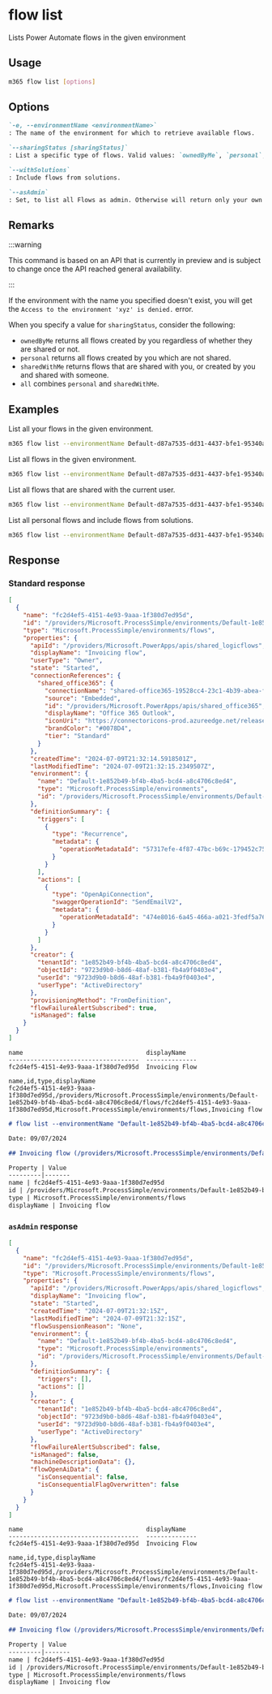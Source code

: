 
# flow list

Lists Power Automate flows in the given environment

## Usage

```sh
m365 flow list [options]
```

## Options

```md definition-list
`-e, --environmentName <environmentName>`
: The name of the environment for which to retrieve available flows.

`--sharingStatus [sharingStatus]`
: List a specific type of flows. Valid values: `ownedByMe`, `personal`, `sharedWithMe`, `all`. Defaults to `ownedByMe`. Don't specify this option when using asAdmin.

`--withSolutions`
: Include flows from solutions.

`--asAdmin`
: Set, to list all Flows as admin. Otherwise will return only your own flows.
```

<Global />

## Remarks

:::warning

This command is based on an API that is currently in preview and is subject to change once the API reached general availability.

:::

If the environment with the name you specified doesn't exist, you will get the `Access to the environment 'xyz' is denied.` error.

When you specify a value for `sharingStatus`, consider the following:

- `ownedByMe` returns all flows created by you regardless of whether they are shared or not.
- `personal` returns all flows created by you which are not shared.
- `sharedWithMe` returns flows that are shared with you, or created by you and shared with someone.
- `all` combines `personal` and `sharedWithMe`.

## Examples

List all your flows in the given environment.

```sh
m365 flow list --environmentName Default-d87a7535-dd31-4437-bfe1-95340acd55c5
```

List all flows in the given environment.

```sh
m365 flow list --environmentName Default-d87a7535-dd31-4437-bfe1-95340acd55c5 --asAdmin
```

List all flows that are shared with the current user.

```sh
m365 flow list --environmentName Default-d87a7535-dd31-4437-bfe1-95340acd55c5 --sharingStatus sharedWithMe
```

List all personal flows and include flows from solutions.

```sh
m365 flow list --environmentName Default-d87a7535-dd31-4437-bfe1-95340acd55c5 --sharingStatus personal --withSolutions
```

## Response

### Standard response

<Tabs>
  <TabItem value="JSON">

  ```json
  [
    {
      "name": "fc2d4ef5-4151-4e93-9aaa-1f380d7ed95d",
      "id": "/providers/Microsoft.ProcessSimple/environments/Default-1e852b49-bf4b-4ba5-bcd4-a8c4706c8ed4/flows/fc2d4ef5-4151-4e93-9aaa-1f380d7ed95d",
      "type": "Microsoft.ProcessSimple/environments/flows",
      "properties": {
        "apiId": "/providers/Microsoft.PowerApps/apis/shared_logicflows",
        "displayName": "Invoicing flow",
        "userType": "Owner",
        "state": "Started",
        "connectionReferences": {
          "shared_office365": {
            "connectionName": "shared-office365-19528cc4-23c1-4b39-abea-f010eb9fe3f9",
            "source": "Embedded",
            "id": "/providers/Microsoft.PowerApps/apis/shared_office365",
            "displayName": "Office 365 Outlook",
            "iconUri": "https://connectoricons-prod.azureedge.net/releases/v1.0.1686/1.0.1686.3706/office365/icon.png",
            "brandColor": "#0078D4",
            "tier": "Standard"
          }
        },
        "createdTime": "2024-07-09T21:32:14.5918501Z",
        "lastModifiedTime": "2024-07-09T21:32:15.2349507Z",
        "environment": {
          "name": "Default-1e852b49-bf4b-4ba5-bcd4-a8c4706c8ed4",
          "type": "Microsoft.ProcessSimple/environments",
          "id": "/providers/Microsoft.ProcessSimple/environments/Default-1e852b49-bf4b-4ba5-bcd4-a8c4706c8ed4"
        },
        "definitionSummary": {
          "triggers": [
            {
              "type": "Recurrence",
              "metadata": {
                "operationMetadataId": "57317efe-4f87-47bc-b69c-179452c75f87"
              }
            }
          ],
          "actions": [
            {
              "type": "OpenApiConnection",
              "swaggerOperationId": "SendEmailV2",
              "metadata": {
                "operationMetadataId": "474e8016-6a45-466a-a021-3fedf5a766be"
              }
            }
          ]
        },
        "creator": {
          "tenantId": "1e852b49-bf4b-4ba5-bcd4-a8c4706c8ed4",
          "objectId": "9723d9b0-b8d6-48af-b381-fb4a9f0403e4",
          "userId": "9723d9b0-b8d6-48af-b381-fb4a9f0403e4",
          "userType": "ActiveDirectory"
        },
        "provisioningMethod": "FromDefinition",
        "flowFailureAlertSubscribed": true,
        "isManaged": false
      }
    }
  ]
  ```

  </TabItem>
  <TabItem value="Text">

  ```text
  name                                  displayName
  ------------------------------------  --------------
  fc2d4ef5-4151-4e93-9aaa-1f380d7ed95d  Invoicing Flow
  ```

  </TabItem>
  <TabItem value="CSV">

  ```csv
  name,id,type,displayName
  fc2d4ef5-4151-4e93-9aaa-1f380d7ed95d,/providers/Microsoft.ProcessSimple/environments/Default-1e852b49-bf4b-4ba5-bcd4-a8c4706c8ed4/flows/fc2d4ef5-4151-4e93-9aaa-1f380d7ed95d,Microsoft.ProcessSimple/environments/flows,Invoicing flow
  ```

  </TabItem>
  <TabItem value="Markdown">

  ```md
  # flow list --environmentName "Default-1e852b49-bf4b-4ba5-bcd4-a8c4706c8ed4"

  Date: 09/07/2024

  ## Invoicing flow (/providers/Microsoft.ProcessSimple/environments/Default-1e852b49-bf4b-4ba5-bcd4-a8c4706c8ed4/flows/fc2d4ef5-4151-4e93-9aaa-1f380d7ed95d)

  Property | Value
  ---------|-------
  name | fc2d4ef5-4151-4e93-9aaa-1f380d7ed95d
  id | /providers/Microsoft.ProcessSimple/environments/Default-1e852b49-bf4b-4ba5-bcd4-a8c4706c8ed4/flows/fc2d4ef5-4151-4e93-9aaa-1f380d7ed95d
  type | Microsoft.ProcessSimple/environments/flows
  displayName | Invoicing flow
  ```

  </TabItem>
</Tabs>

### `asAdmin` response

<Tabs>
  <TabItem value="JSON">

  ```json
  [
    {
      "name": "fc2d4ef5-4151-4e93-9aaa-1f380d7ed95d",
      "id": "/providers/Microsoft.ProcessSimple/environments/Default-1e852b49-bf4b-4ba5-bcd4-a8c4706c8ed4/flows/fc2d4ef5-4151-4e93-9aaa-1f380d7ed95d",
      "type": "Microsoft.ProcessSimple/environments/flows",
      "properties": {
        "apiId": "/providers/Microsoft.PowerApps/apis/shared_logicflows",
        "displayName": "Invoicing flow",
        "state": "Started",
        "createdTime": "2024-07-09T21:32:15Z",
        "lastModifiedTime": "2024-07-09T21:32:15Z",
        "flowSuspensionReason": "None",
        "environment": {
          "name": "Default-1e852b49-bf4b-4ba5-bcd4-a8c4706c8ed4",
          "type": "Microsoft.ProcessSimple/environments",
          "id": "/providers/Microsoft.ProcessSimple/environments/Default-1e852b49-bf4b-4ba5-bcd4-a8c4706c8ed4"
        },
        "definitionSummary": {
          "triggers": [],
          "actions": []
        },
        "creator": {
          "tenantId": "1e852b49-bf4b-4ba5-bcd4-a8c4706c8ed4",
          "objectId": "9723d9b0-b8d6-48af-b381-fb4a9f0403e4",
          "userId": "9723d9b0-b8d6-48af-b381-fb4a9f0403e4",
          "userType": "ActiveDirectory"
        },
        "flowFailureAlertSubscribed": false,
        "isManaged": false,
        "machineDescriptionData": {},
        "flowOpenAiData": {
          "isConsequential": false,
          "isConsequentialFlagOverwritten": false
        }
      }
    }
  ]
  ```

  </TabItem>
  <TabItem value="Text">

  ```text
  name                                  displayName
  ------------------------------------  --------------
  fc2d4ef5-4151-4e93-9aaa-1f380d7ed95d  Invoicing Flow
  ```

  </TabItem>
  <TabItem value="CSV">

  ```csv
  name,id,type,displayName
  fc2d4ef5-4151-4e93-9aaa-1f380d7ed95d,/providers/Microsoft.ProcessSimple/environments/Default-1e852b49-bf4b-4ba5-bcd4-a8c4706c8ed4/flows/fc2d4ef5-4151-4e93-9aaa-1f380d7ed95d,Microsoft.ProcessSimple/environments/flows,Invoicing flow
  ```

  </TabItem>
  <TabItem value="Markdown">

  ```md
  # flow list --environmentName "Default-1e852b49-bf4b-4ba5-bcd4-a8c4706c8ed4"

  Date: 09/07/2024

  ## Invoicing flow (/providers/Microsoft.ProcessSimple/environments/Default-1e852b49-bf4b-4ba5-bcd4-a8c4706c8ed4/flows/fc2d4ef5-4151-4e93-9aaa-1f380d7ed95d)

  Property | Value
  ---------|-------
  name | fc2d4ef5-4151-4e93-9aaa-1f380d7ed95d
  id | /providers/Microsoft.ProcessSimple/environments/Default-1e852b49-bf4b-4ba5-bcd4-a8c4706c8ed4/flows/fc2d4ef5-4151-4e93-9aaa-1f380d7ed95d
  type | Microsoft.ProcessSimple/environments/flows
  displayName | Invoicing flow
  ```

  </TabItem>
</Tabs>
